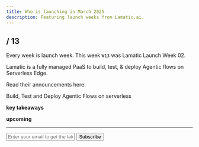 ```yaml
---
title: Who is launching in March 2025
description: Featuring launch weeks from Lamatic.ai.
---
```


## / 13

Every week is launch week. This week `W13` was Lamatic Launch Week 02.

Lamatic is a fully managed PaaS to build, test, & deploy Agentic flows on Serverless Edge.


Read their announcements here:

<Card title="Lamatic Launch Week 02" href="https://labs.lamatic.ai/p/launch-week-2">
 Build, Test and Deploy Agentic Flows on serverless
</Card>

**key takeaways**

**upcoming**


---

<form
  action="https://buttondown.com/api/emails/embed-subscribe/launchweek.dev"
  method="post"
  target="popupwindow"
  onsubmit="window.open('https://buttondown.com/launchweek.dev', 'popupwindow')"
  class="embeddable-buttondown-form"
>
  <input
    type="email"
    name="email"
    placeholder="Enter your email to get the latest updates"
    id="bd-email"
  />
  <input type="submit" value="Subscribe" />
</form>
